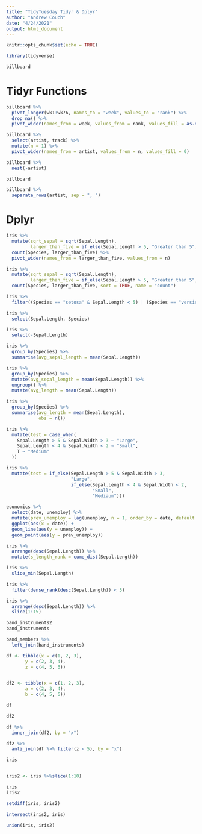```yaml
---
title: "TidyTuesday Tidyr & Dplyr"
author: "Andrew Couch"
date: "4/24/2021"
output: html_document
---
```


```r
knitr::opts_chunk$set(echo = TRUE)
```


```r
library(tidyverse)

billboard
```


# Tidyr Functions 
```r
billboard %>% 
  pivot_longer(wk1:wk76, names_to = "week", values_to = "rank") %>% 
  drop_na() %>% 
  pivot_wider(names_from = week, values_from = rank, values_fill = as.double(-999))
```

```r
billboard %>% 
  select(artist, track) %>% 
  mutate(n = 1) %>% 
  pivot_wider(names_from = artist, values_from = n, values_fill = 0)
```


```r
billboard %>% 
  nest(-artist)
```

```r
billboard
```


```r
billboard %>% 
  separate_rows(artist, sep = ", ")
```


# Dplyr
```r
iris %>% 
  mutate(sqrt_sepal = sqrt(Sepal.Length),
         larger_than_five = if_else(Sepal.Length > 5, "Greater than 5", "Not greater than 5")) %>% 
  count(Species, larger_than_five) %>% 
  pivot_wider(names_from = larger_than_five, values_from = n)
```

```r
iris %>% 
  mutate(sqrt_sepal = sqrt(Sepal.Length),
         larger_than_five = if_else(Sepal.Length > 5, "Greater than 5", "Not greater than 5")) %>% 
  count(Species, larger_than_five, sort = TRUE, name = "count")
```


```r
iris %>% 
  filter((Species == "setosa" & Sepal.Length < 5) | (Species == "versicolor" & Petal.Length > 1))
```

```r
iris %>% 
  select(Sepal.Length, Species)

iris %>% 
  select(-Sepal.Length)
```
 
```r
iris %>% 
  group_by(Species) %>% 
  summarise(avg_sepal_length = mean(Sepal.Length))
```




```r
iris %>% 
  group_by(Species) %>% 
  mutate(avg_sepal_length = mean(Sepal.Length)) %>% 
  ungroup() %>% 
  mutate(avg_length = mean(Sepal.Length))
```

```r
iris %>% 
  group_by(Species) %>% 
  summarise(avg_length = mean(Sepal.Length),
            obs = n())
```


```r
iris %>% 
  mutate(test = case_when(
    Sepal.Length > 5 & Sepal.Width > 3 ~ "Large",
    Sepal.Length < 4 & Sepal.Width < 2 ~ "Small",
    T ~ "Medium"
  ))

iris %>% 
  mutate(test = if_else(Sepal.Length > 5 & Sepal.Width > 3, 
                        "Large", 
                        if_else(Sepal.Length < 4 & Sepal.Width < 2, 
                                "Small", 
                                "Mediaum")))
```


```r
economics %>% 
  select(date, unemploy) %>% 
  mutate(prev_unemploy = lag(unemploy, n = 1, order_by = date, default = unemploy)) %>% 
  ggplot(aes(x = date)) + 
  geom_line(aes(y = unemploy)) + 
  geom_point(aes(y = prev_unemploy))
```

```r
iris %>% 
  arrange(desc(Sepal.Length)) %>% 
  mutate(s_length_rank = cume_dist(Sepal.Length))
```

```r
iris %>%
  slice_min(Sepal.Length)

iris %>% 
  filter(dense_rank(desc(Sepal.Length)) < 5)

iris %>% 
  arrange(desc(Sepal.Length)) %>% 
  slice(1:15)
```
```r
band_instruments2
band_instruments
```


```r
band_members %>% 
  left_join(band_instruments)
```


```r
df <- tibble(x = c(1, 2, 3),
       y = c(2, 3, 4),
       z = c(4, 5, 6))


df2 <- tibble(x = c(1, 2, 3),
       a = c(2, 3, 4),
       b = c(4, 5, 6))
```

```r
df
```

```r
df2
```


```r
df %>% 
  inner_join(df2, by = "x")

```


```r
df2 %>% 
  anti_join(df %>% filter(z < 5), by = "x")
```

```r
iris 


iris2 <- iris %>%slice(1:10)

```

```r
iris
iris2

setdiff(iris, iris2)
```




```r
intersect(iris2, iris)
```
```r
union(iris, iris2)
```

